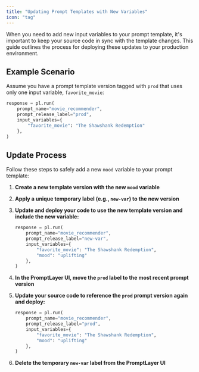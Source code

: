 ```yaml
---
title: "Updating Prompt Templates with New Variables"
icon: "tag"
---
```


When you need to add new input variables to your prompt template, it's important to keep your source code in sync with the template changes. This guide outlines the process for deploying these updates to your production environment.

## Example Scenario

Assume you have a prompt template version tagged with `prod` that uses only one input variable, `favorite_movie`:

```python
response = pl.run(
    prompt_name="movie_recommender",
    prompt_release_label="prod",
    input_variables={
        "favorite_movie": "The Shawshank Redemption"
    },
)
```

## Update Process

Follow these steps to safely add a new `mood` variable to your prompt template:

1. **Create a new template version with the new `mood` variable**

2. **Apply a unique temporary label (e.g., `new-var`) to the new version**

3. **Update and deploy your code to use the new template version and include the new variable:**

   ```python
   response = pl.run(
       prompt_name="movie_recommender",
       prompt_release_label="new-var",
       input_variables={
           "favorite_movie": "The Shawshank Redemption",
           "mood": "uplifting"
       },
   )
   ```

4. **In the PromptLayer UI, move the `prod` label to the most recent prompt version**

5. **Update your source code to reference the `prod` prompt version again and deploy:**

   ```python
   response = pl.run(
       prompt_name="movie_recommender",
       prompt_release_label="prod",
       input_variables={
           "favorite_movie": "The Shawshank Redemption",
           "mood": "uplifting"
       },
   )
   ```

6. **Delete the temporary `new-var` label from the PromptLayer UI**
